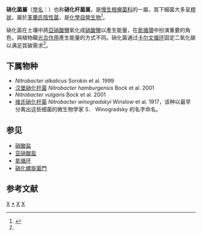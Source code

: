 {{Expand English|time=2017-1-16}}
{{Distinguish|硝化細菌}}
{{Automatic Taxobox
| taxon = Nitrobacter
| authority = Winogradsky, 1892
| type species = 维氏硝化杆菌<br>''Nitrobacter winogradskyi''
| type species authority = Winslow et al. 1917
}}

'''硝化菌屬'''（[[學名|學名]]：{{Lang|la|'''''Nitrobacter'''''}}）也称'''硝化杆菌属'''，是[[慢生根瘤菌科|慢生根瘤菌科]]的一屬，其下細菌大多呈[[桿菌|桿狀]]，屬於[[革蘭氏陰性菌|革蘭氏陰性菌]]，是[[化學自營生物|化學自營生物]]<ref name="Nitrifying Bacteria Facts">{{Cite web |url=http://www.bioconlabs.com/nitribactfacts.html |title=存档副本 |accessdate=2017-02-24 |archive-date=2016-03-03 |archive-url=https://web.archive.org/web/20160303214830/http://www.bioconlabs.com/nitribactfacts.html |dead-url=yes }}</ref>。

硝化菌在土壤中將[[亞硝酸鹽|亞硝酸鹽]]氧化成[[硝酸鹽|硝酸鹽]]以產生能量，在[[氮循環|氮循環]]中扮演重要的角色，與植物藉[[光合作用|光合作用]]產生能量的方式不同。硝化菌通过[[卡尔文循环|卡尔文循环]]固定二氧化碳以满足其碳需求<ref name="Nitrifying Bacteria Facts" />。

==下属物种==
* ''Nitrobacter alkalicus'' Sorokin et al. 1999
* [[汉堡硝化杆菌|汉堡硝化杆菌]] ''Nitrobacter hamburgensis'' Bock et al. 2001
* ''Nitrobacter vulgaris'' Bock et al. 2001
* [[维氏硝化杆菌|维氏硝化杆菌]] ''Nitrobacter winogradskyi'' Winslow et al. 1917，该种以最早分离出这些细菌的微生物学家 S． Winogradsky 的名字命名。

== 参见 ==
* [[硝酸盐|硝酸盐]]
* [[亚硝酸盐|亚硝酸盐]]
* [[氮循环|氮循环]]
* [[硝化螺旋菌門|硝化螺旋菌門]]

== 参考文献 ==
{{Reflist}}
{{Taxonbar|from=Q146274}}

[[Category:慢生根瘤菌科|X]]
[[Category:硝化杆菌属|*]]
[[Category:革兰氏阴性菌|X]]
[[Category:1917年描述的分类群|X]]